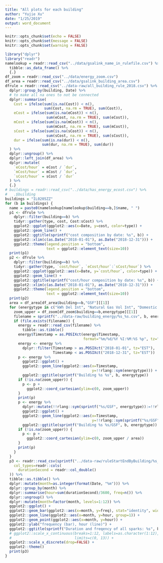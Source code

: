 ```yaml
---
title: "All plots for each building"
author: "Yujie Xu"
date: "1/25/2019"
output: word_document
---
```


```r
knitr::opts_chunk$set(echo = FALSE)
knitr::opts_chunk$set(message = FALSE)
knitr::opts_chunk$set(warning = FALSE)
```

```r
library("dplyr")
library("readr")
namelookup = readr::read_csv("../data/gsalink_name_in_rulefile.csv") %>%
  tibble::as_data_frame() %>%
  {.}
df_zoom = readr::read_csv("../data/energy_zoom.csv")
df_area = readr::read_csv("../data/gsalink_building_area.csv")
dfrule = readr::read_csv("../data-raw/all_building_rule_2018.csv") %>%
  dplyr::group_by(building, Date) %>%
  # to make all na ones to not be connected
  dplyr::summarise(
    Cost = ifelse(sum(is.na(Cost)) < n(),
                  sum(Cost, na.rm = TRUE), sum(Cost)),
    eCost = ifelse(sum(is.na(eCost)) < n(),
                   sum(eCost, na.rm = TRUE), sum(eCost)),
    mCost = ifelse(sum(is.na(mCost)) < n(),
                   sum(mCost, na.rm = TRUE), sum(mCost)),
    sCost = ifelse(sum(is.na(sCost)) < n(),
                   sum(sCost, na.rm = TRUE), sum(sCost)),
    dur = ifelse(sum(is.na(dur)) < n(),
                 sum(dur, na.rm = TRUE), sum(dur))
  ) %>%
  dplyr::ungroup() %>%
  dplyr::left_join(df_area) %>%
  dplyr::mutate(
    `eCost/hour` = eCost / `dur`,
    `mCost/hour` = mCost / `dur`,
    `sCost/hour` = sCost / `dur`
  ) %>%
  {.}
# buildings = readr::read_csv("../data/has_energy_ecost.csv") %>%
#   .$building
buildings = "IL0205ZZ"
for (b in buildings) {
  name = paste0(namelookup[namelookup$building==b,]$name, " ")
  p1 <- dfrule %>%
    dplyr::filter(building==b) %>%
    tidyr::gather(type, cost, Cost:sCost) %>%
    ggplot2::ggplot(ggplot2::aes(x=Date, y=cost, color=type)) +
    ggplot2::geom_line() +
    ggplot2::ggtitle(sprintf("cost composition by date: %s", b)) +
    ggplot2::xlim(c(as.Date("2018-01-01"), as.Date("2018-12-31"))) +
    ggplot2::theme(legend.position = "bottom",
                   text = ggplot2::element_text(size=10))
  print(p1)
  p2 <- dfrule %>%
    dplyr::filter(building==b) %>%
    tidyr::gather(type, `cost/hour`, `eCost/hour`:`sCost/hour`) %>%
    ggplot2::ggplot(ggplot2::aes(x=Date, y=`cost/hour`, color=type)) +
    ggplot2::geom_line() +
    ggplot2::ggtitle(sprintf("cost/hour composition by date: %s", b)) +
    ggplot2::xlim(c(as.Date("2018-01-01"), as.Date("2018-12-31"))) +
    ggplot2::theme(legend.position = "bottom",
                   text = ggplot2::element_text(size=10))
  print(p2)
  area = df_area[df_area$building==b,"GSF"][[1]]
  for (energytype in c("kWh Del Int", "Natural Gas Vol Int", "Domestic H2O Int gal")) {
    zoom_upper = df_zoom[df_zoom$building==b,energytype][[1]]
    filename = sprintf("../data-raw/building_energy/%s_%s.csv", b, energytype)
    if (file.exists(filename)) {
      energy = readr::read_csv(filename) %>%
        tibble::as.tibble()
      energy$Timestamp = as.POSIXct(energy$Timestamp,
                                    format="%m/%d/%Y %I:%M:%S %p", tz="EST")
      energy <- energy %>%
        dplyr::filter(Timestamp > as.POSIXct("2018-01-01", tz="EST"),
                      Timestamp < as.POSIXct("2018-12-31", tz="EST"))
      p <- energy %>%
        ggplot2::ggplot() +
        ggplot2::geom_line(ggplot2::aes(x=Timestamp,
                                        y=!!rlang::sym(energytype))) +
        ggplot2::ggtitle(sprintf("Building %s %s", b, energytype))
      if (!is.na(zoom_upper)) {
        p <- p +
          ggplot2::coord_cartesian(ylim=c(0, zoom_upper))
      }
      print(p)
      p <- energy %>%
        dplyr::mutate(!!rlang::sym(sprintf("%s/GSF", energytype)):=!!rlang::sym(energytype) / area) %>%
        ggplot2::ggplot() +
        ggplot2::geom_line(ggplot2::aes(x=Timestamp,
                                        y=!!rlang::sym(sprintf("%s/GSF", energytype)))) +
        ggplot2::ggtitle(sprintf("Building %s %s/GSF", b, energytype))
      if (!is.na(zoom_upper)) {
        p <- p +
          ggplot2::coord_cartesian(ylim=c(0, zoom_upper / area))
      }
      print(p)
    }
  }
  p3 <- readr::read_csv(sprintf("../data-raw/ruleStartEndByBuilding/%s_2018.csv", b),
    col_types=readr::cols(
      durationSecond = readr::col_double()
  )) %>%
  tibble::as.tibble() %>%
  dplyr::mutate(month=as.integer(format(Date, "%m"))) %>%
  dplyr::group_by(month) %>%
  dplyr::summarise(hour=sum(durationSecond)/3600, freq=n()) %>%
  dplyr::ungroup() %>%
  dplyr::mutate(month=factor(month, levels=1:12)) %>%
  ggplot2::ggplot() +
  ggplot2::geom_bar(ggplot2::aes(x=month, y=freq), stat="identity", width=0.3) +
  ggplot2::geom_line(ggplot2::aes(x=month, y=hour, group=1)) +
  ggplot2::geom_point(ggplot2::aes(x=month, y=hour)) +
  ggplot2::ylab("frequency (bar), hour (line)") +
  ggplot2::ggtitle(sprintf("Duration and freqency of all sparks: %s", b)) +
  # ggplot2::scale_x_continuous(breaks=1:12, labels=as.character(1:12),
  #                             limits=c(0, 13)) +
  ggplot2::scale_x_discrete(drop=FALSE) +
  ggplot2::theme()
  print(p3)
}
```